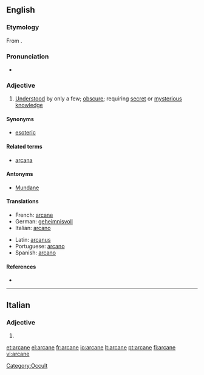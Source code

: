 ==English==

===Etymology===
From {{etyl|la}} {{term|arcanus|lang=la}}.

===Pronunciation===
* {{rhymes|eɪn}}

===Adjective===
{{en-adj}}

# [[understood|Understood]] by only a few; [[obscure]]; requiring [[secret]] or [[mysterious]] [[knowledge]]

====Synonyms====
* [[esoteric]]

====Related terms====
* [[arcana]]

====Antonyms====
*[[Mundane]]

====Translations====
{{trans-top|understood by only a few; obscure}}
* French: [[arcane]]
* German: [[geheimnisvoll]]
* Italian: [[arcano]]
{{trans-mid}}
* Latin: [[arcanus]]
* Portuguese: [[arcano]]
* Spanish: [[arcano]]
{{trans-bottom}}

====References====
* {{R:1913}}

[[Category:Occult]]

----

==Italian==

===Adjective===
{{infl|it|adjective form|g=f}}

# {{form of|Feminine plural form of|[[arcano]]}}

[[et:arcane]]
[[el:arcane]]
[[fr:arcane]]
[[io:arcane]]
[[lt:arcane]]
[[pt:arcane]]
[[fi:arcane]]
[[vi:arcane]]